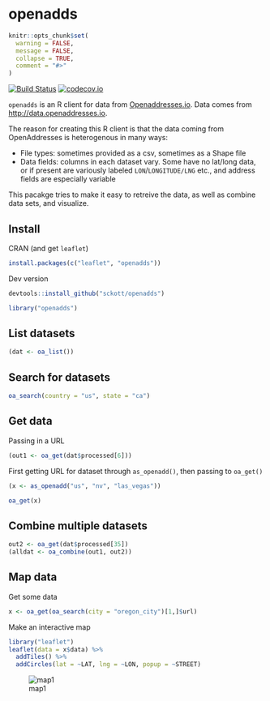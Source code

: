 openadds
========

```r
knitr::opts_chunk$set(
  warning = FALSE,
  message = FALSE,
  collapse = TRUE,
  comment = "#>"
)
```

[![Build Status](https://travis-ci.org/sckott/openadds.svg)](https://travis-ci.org/sckott/openadds)
[![codecov.io](https://codecov.io/github/sckott/openadds/coverage.svg?branch=master)](https://codecov.io/github/sckott/openadds?branch=master)

`openadds` is an R client for data from [Openaddresses.io](http://openaddresses.io/). Data comes from [http://data.openaddresses.io](http://data.openaddresses.io). 

The reason for creating this R client is that the data coming from OpenAddresses is heterogenous in many ways:

* File types: sometimes provided as a csv, sometimes as a Shape file
* Data fields: columns in each dataset vary. Some have no lat/long data, or if present are variously labeled `LON`/`LONGITUDE/LNG` etc., and address fields are especially variable

This pacakge tries to make it easy to retreive the data, as well as combine data sets, and visualize. 

## Install

CRAN (and get `leaflet`)

```r
install.packages(c("leaflet", "openadds"))
```

Dev version

```r
devtools::install_github("sckott/openadds")
```

```r
library("openadds")
```

## List datasets

```r
(dat <- oa_list())
```

## Search for datasets

```r
oa_search(country = "us", state = "ca")
```

## Get data

Passing in a URL

```r
(out1 <- oa_get(dat$processed[6]))
```

First getting URL for dataset through `as_openadd()`, then passing to `oa_get()`

```r
(x <- as_openadd("us", "nv", "las_vegas"))
```

```r
oa_get(x)
```

## Combine multiple datasets

```r
out2 <- oa_get(dat$processed[35])
(alldat <- oa_combine(out1, out2))
```

## Map data

Get some data

```r
x <- oa_get(oa_search(city = "oregon_city")[1,]$url)
```

Make an interactive map

```r
library("leaflet")
leaflet(data = x$data) %>%
  addTiles() %>%
  addCircles(lat = ~LAT, lng = ~LON, popup = ~STREET)
```

![map1](inst/img/map.png)
